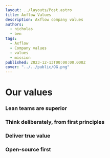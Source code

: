 ```yaml
---
layout: ../layouts/Post.astro
title: Axflow Values
description: Axflow company values
authors:
  - nicholas
  - ben
tags:
  - Axflow
  - Company values
  - values
  - mission
published: 2023-12-13T00:00:00.000Z
cover: "../../public/OG.png"
---
```



# Our values

### Lean teams are superior

### Think deliberately, from first principles

### Deliver true value

### Open-source first
